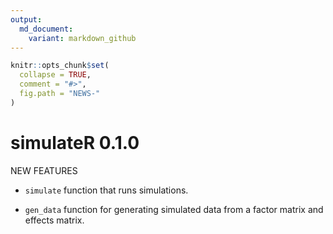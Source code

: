 ```yaml
---
output:
  md_document:
    variant: markdown_github
---
```


<!-- NEWS.md is generated from NEWS.Rmd. Please edit that file -->

```r
knitr::opts_chunk$set(
  collapse = TRUE,
  comment = "#>",
  fig.path = "NEWS-"
)
```
# simulateR 0.1.0

NEW FEATURES

* `simulate` function that runs simulations.

* `gen_data` function for generating simulated data from a factor matrix and effects matrix.
